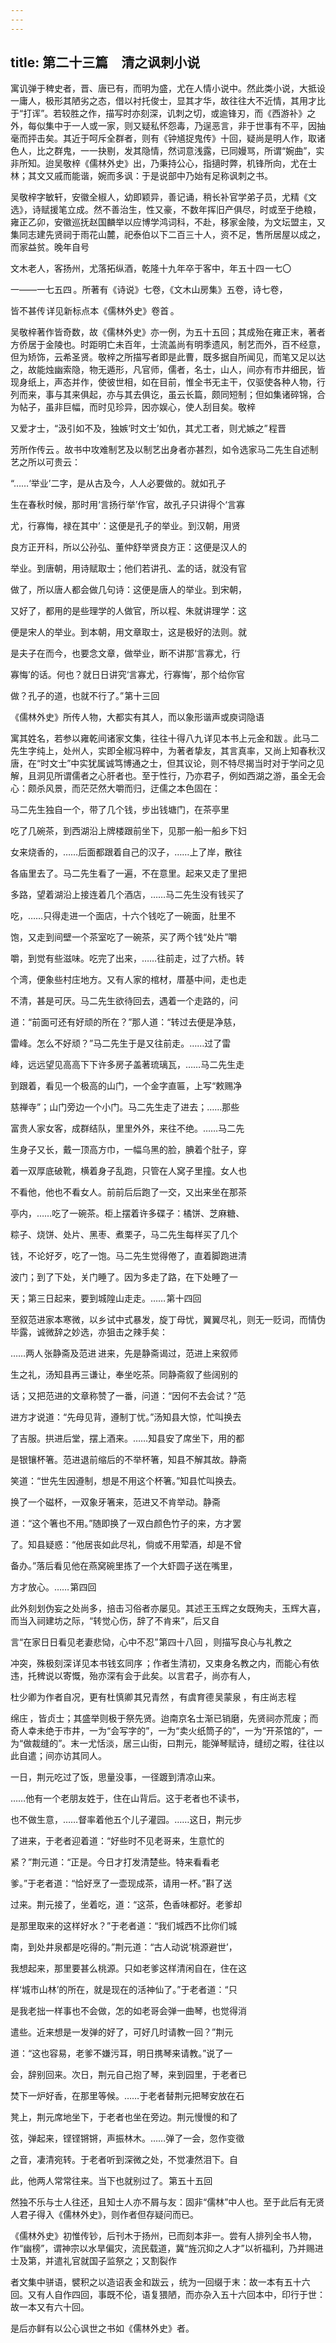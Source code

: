 ```yaml
---
---
---
```

title: 第二十三篇　清之讽刺小说
---



寓讥弹于稗史者，晋、唐已有，而明为盛，尤在人情小说中。然此类小说，大抵设一庸人，极形其陋劣之态，借以衬托俊士，显其才华，故往往大不近情，其用才比于“打诨”。若较胜之作，描写时亦刻深，讥刺之切，或逾锋刃，而《西游补》之外，每似集中于一人或一家，则又疑私怀怨毒，乃逞恶言，非于世事有不平，因抽毫而抨击矣。其近于呵斥全群者，则有《钟馗捉鬼传》十回，疑尚是明人作，取诸色人，比之群鬼，一一抉剔，发其隐情，然词意浅露，已同嫚骂，所谓“婉曲”，实非所知。迨吴敬梓《儒林外史》出，乃秉持公心，指擿时弊，机锋所向，尤在士林；其文又戚而能谐，婉而多讽：于是说部中乃始有足称讽刺之书。

吴敬梓字敏轩，安徽全椒人，幼即颖异，善记诵，稍长补官学弟子员，尤精《文选》，诗赋援笔立成。然不善治生，性又豪，不数年挥旧产俱尽，时或至于绝粮，雍正乙卯，安徽巡抚赵国麟举以应博学鸿词科，不赴，移家金陵，为文坛盟主，又集同志建先贤祠于雨花山麓，祀泰伯以下二百三十人，资不足，售所居屋以成之，而家益贫。晚年自号

文木老人，客扬州，尤落拓纵酒，乾隆十九年卒于客中，年五十四 一七〇

一——一七五四 。所著有《诗说》七卷，《文木山房集》五卷，诗七卷，

皆不甚传 详见新标点本《儒林外史》卷首 。

吴敬梓著作皆奇数，故《儒林外史》亦一例，为五十五回；其成殆在雍正末，著者方侨居于金陵也。时距明亡未百年，士流盖尚有明季遗风，制艺而外，百不经意，但为矫饰，云希圣贤。敬梓之所描写者即是此曹，既多据自所闻见，而笔又足以达之，故能烛幽索隐，物无遁形，凡官师，儒者，名士，山人，间亦有市井细民，皆现身纸上，声态并作，使彼世相，如在目前，惟全书无主干，仅驱使各种人物，行列而来，事与其来俱起，亦与其去俱讫，虽云长篇，颇同短制；但如集诸碎锦，合为帖子，虽非巨幅，而时见珍异，因亦娱心，使人刮目矣。敬梓

又爱才士，“汲引如不及，独嫉‘时文士’如仇，其尤工者，则尤嫉之” 程晋

芳所作传云 。故书中攻难制艺及以制艺出身者亦甚烈，如令选家马二先生自述制艺之所以可贵云：

“……‘举业’二字，是从古及今，人人必要做的。就如孔子

生在春秋时候，那时用‘言扬行举’作官，故孔子只讲得个‘言寡

尤，行寡悔，禄在其中’：这便是孔子的举业。到汉朝，用贤

良方正开科，所以公孙弘、董仲舒举贤良方正：这便是汉人的

举业。到唐朝，用诗赋取士；他们若讲孔、孟的话，就没有官

做了，所以唐人都会做几句诗：这便是唐人的举业。到宋朝，

又好了，都用的是些理学的人做官，所以程、朱就讲理学：这

便是宋人的举业。到本朝，用文章取士，这是极好的法则。就

是夫子在而今，也要念文章，做举业，断不讲那‘言寡尤，行

寡悔’的话。何也？就日日讲究‘言寡尤，行寡悔’，那个给你官

做？孔子的道，也就不行了。” 第十三回 

《儒林外史》所传人物，大都实有其人，而以象形谐声或庾词隐语

寓其姓名，若参以雍乾间诸家文集，往往十得八九 详见本书上元金和跋 。此马二先生字纯上，处州人，实即全椒冯粹中，为著者挚友，其言真率，又尚上知春秋汉唐，在“时文士”中实犹属诚笃博通之士，但其议论，则不特尽揭当时对于学问之见解，且洞见所谓儒者之心肝者也。至于性行，乃亦君子，例如西湖之游，虽全无会心：颇杀风景，而茫茫然大嚼而归，迂儒之本色固在：

马二先生独自一个，带了几个钱，步出钱塘门，在茶亭里

吃了几碗茶，到西湖沿上牌楼跟前坐下，见那一船一船乡下妇

女来烧香的，……后面都跟着自己的汉子，……上了岸，散往

各庙里去了。马二先生看了一遍，不在意里。起来又走了里把

多路，望着湖沿上接连着几个酒店，……马二先生没有钱买了

吃，……只得走进一个面店，十六个钱吃了一碗面，肚里不

饱，又走到间壁一个茶室吃了一碗茶，买了两个钱“处片”嚼

嚼，到觉有些滋味。吃完了出来，……往前走，过了六桥。转

个湾，便象些村庄地方。又有人家的棺材，厝基中间，走也走

不清，甚是可厌。马二先生欲待回去，遇着一个走路的，问

道：“前面可还有好顽的所在？”那人道：“转过去便是净慈，

雷峰。怎么不好顽？”马二先生于是又往前走。……过了雷

峰，远远望见高高下下许多房子盖著琉璃瓦，……马二先生走

到跟着，看见一个极高的山门，一个金字直匾，上写“敕赐净

慈禅寺”；山门旁边一个小门。马二先生走了进去；……那些

富贵人家女客，成群结队，里里外外，来往不绝。……马二先

生身子又长，戴一顶高方巾，一幅乌黑的脸，腆着个肚子，穿

着一双厚底破靴，横着身子乱跑，只管在人窝子里撞。女人也

不看他，他也不看女人。前前后后跑了一交，又出来坐在那茶

亭内，……吃了一碗茶。柜上摆着许多碟子：橘饼、芝麻糖、

粽子、烧饼、处片、黑枣、煮栗子，马二先生每样买了几个

钱，不论好歹，吃了一饱。马二先生觉得倦了，直着脚跑进清

波门；到了下处，关门睡了。因为多走了路，在下处睡了一

天；第三日起来，要到城隍山走走。…… 第十四回 

至叙范进家本寒微，以乡试中式暴发，旋丁母忧，翼翼尽礼，则无一贬词，而情伪毕露，诚微辞之妙选，亦狙击之辣手矣：

……两人 张静斋及范进 进来，先是静斋谒过，范进上来叙师

生之礼，汤知县再三谦让，奉坐吃茶。同静斋叙了些阔别的

话；又把范进的文章称赞了一番，问道：“因何不去会试？”范

进方才说道：“先母见背，遵制丁忧。”汤知县大惊，忙叫换去

了吉服。拱进后堂，摆上酒来。……知县安了席坐下，用的都

是银镶杯箸。范进退前缩后的不举杯箸，知县不解其故。静斋

笑道：“世先生因遵制，想是不用这个杯箸。”知县忙叫换去。

换了一个磁杯，一双象牙箸来，范进又不肯举动。静斋

道：“这个箸也不用。”随即换了一双白颜色竹子的来，方才罢

了。知县疑惑：“他居丧如此尽礼，倘或不用荤酒，却是不曾

备办。”落后看见他在燕窝碗里拣了一个大虾圆子送在嘴里，

方才放心。…… 第四回 

此外刻划伪妄之处尚多，掊击习俗者亦屡见。其述王玉辉之女既殉夫，玉辉大喜，而当入祠建坊之际，“转觉心伤，辞了不肯来”，后又自

言“在家日日看见老妻悲恸，心中不忍” 第四十八回 ，则描写良心与礼教之

冲突，殊极刻深 详见本书钱玄同序 ；作者生清初，又束身名教之内，而能心有依违，托稗说以寄慨，殆亦深有会于此矣。以言君子，尚亦有人，

杜少卿为作者自况，更有杜慎卿 其兄青然 ，有虞育德 吴蒙泉 ，有庄尚志 程

绵庄 ，皆贞士；其盛举则极于祭先贤。迨南京名士渐已销磨，先贤祠亦荒废；而奇人幸未绝于市井，一为“会写字的”，一为“卖火纸筒子的”，一为“开茶馆的”，一为“做裁缝的”。末一尤恬淡，居三山街，曰荆元，能弹琴赋诗，缝纫之暇，往往以此自遣；间亦访其同人。

一日，荆元吃过了饭，思量没事，一径踱到清凉山来。

……他有一个老朋友姓于，住在山背后。这于老者也不读书，

也不做生意，……督率着他五个儿子灌园。……这日，荆元步

了进来，于老者迎着道：“好些时不见老哥来，生意忙的

紧？”荆元道：“正是。今日才打发清楚些。特来看看老

爹。”于老者道：“恰好烹了一壶现成茶，请用一杯。”斟了送

过来。荆元接了，坐着吃，道：“这茶，色香味都好。老爹却

是那里取来的这样好水？”于老者道：“我们城西不比你们城

南，到处井泉都是吃得的。”荆元道：“古人动说‘桃源避世’，

我想起来，那里要甚么桃源。只如老爹这样清闲自在，住在这

样‘城市山林’的所在，就是现在的活神仙了。”于老者道：“只

是我老拙一样事也不会做，怎的如老哥会弹一曲琴，也觉得消

遣些。近来想是一发弹的好了，可好几时请教一回？”荆元

道：“这也容易，老爹不嫌污耳，明日携琴来请教。”说了一

会，辞别回来。次日，荆元自己抱了琴，来到园里，于老者已

焚下一炉好香，在那里等候。……于老者替荆元把琴安放在石

凳上，荆元席地坐下，于老者也坐在旁边。荆元慢慢的和了

弦，弹起来，铿铿锵锵，声振林木。……弹了一会，忽作变徵

之音，凄清宛转。于老者听到深微之处，不觉凄然泪下。自

此，他两人常常往来。当下也就别过了。 第五十五回 

然独不乐与士人往还，且知士人亦不屑与友：固非“儒林”中人也。至于此后有无贤人君子得入《儒林外史》，则作者但存疑问而已。

《儒林外史》初惟传钞，后刊木于扬州，已而刻本非一。尝有人排列全书人物，作“幽榜”，谓神宗以水旱偏灾，流民载道，冀“旌沉抑之人才”以祈福利，乃并赐进士及第，并遣礼官就国子监祭之；又割裂作

者文集中骈语，襞积之以造诏表 金和跋云 ，统为一回缀于末：故一本有五十六回。又有人自作四回，事既不伦，语复猥陋，而亦杂入五十六回本中，印行于世：故一本又有六十回。

是后亦鲜有以公心讽世之书如《儒林外史》者。